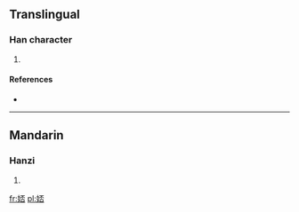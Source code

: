 ==Translingual==

===Han character===
{{Han char|rn=38|rad=女|as=07|sn=10|four=|canj=女一火口 (VMFR)}}

# {{defn|Han|sort=女07}}

====References====
* {{Han ref|kx=0262.270|dkj=06315|dj=0529.250|hdz=21050.110|uh=5A1D|ud=23069}}

----

==Mandarin==

===Hanzi===
{{cmn-hanzi|pin=[[pēi]] ([[pei1]]), [[wǎn]] ([[wan3]])|wg=p'ei<sup>1</sup>, wan<sup>3</sup>}}

# {{defn|lang=cmn|sort=女07}}

[[fr:娝]]
[[pl:娝]]